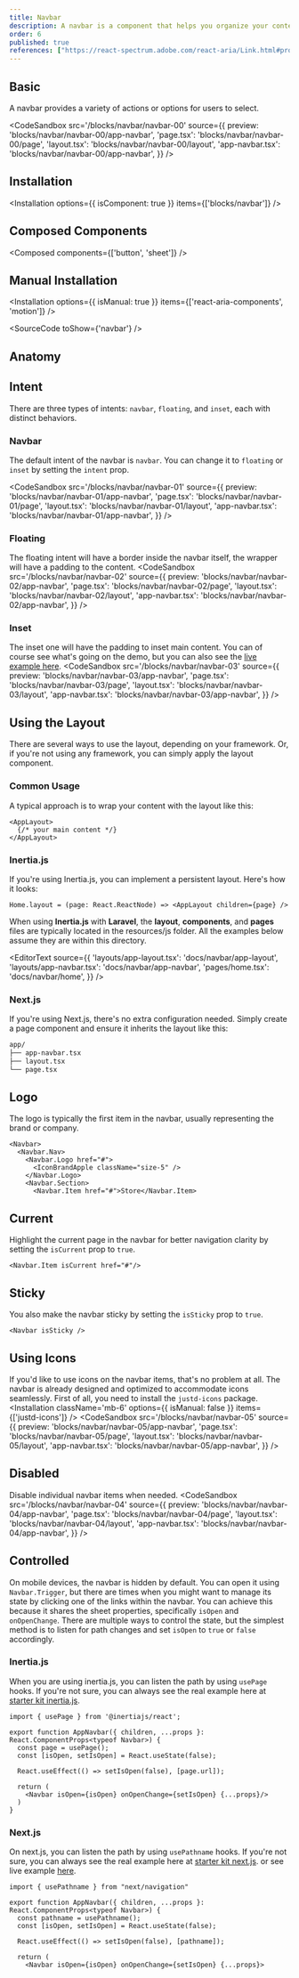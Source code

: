 ```yaml
---
title: Navbar
description: A navbar is a component that helps you organize your content and navigation in a consistent way.
order: 6
published: true
references: ["https://react-spectrum.adobe.com/react-aria/Link.html#props"]
---
```


## Basic
A navbar provides a variety of actions or options for users to select.

<CodeSandbox
  src='/blocks/navbar/navbar-00'
  source={{
    preview: 'blocks/navbar/navbar-00/app-navbar',
    'page.tsx': 'blocks/navbar/navbar-00/page',
    'layout.tsx': 'blocks/navbar/navbar-00/layout',
    'app-navbar.tsx': 'blocks/navbar/navbar-00/app-navbar',
  }} />

## Installation
<Installation options={{ isComponent: true }} items={['blocks/navbar']} />

<WarningFramer />

## Composed Components
<Composed components={['button', 'sheet']} />

## Manual Installation
<Installation options={{ isManual: true }} items={['react-aria-components', 'motion']} />

<SourceCode toShow={'navbar'} />

## Anatomy
<Anatomy show='navbar-anatomy' />

## Intent
There are three types of intents: `navbar`, `floating`, and `inset`, each with distinct behaviors.

### Navbar
The default intent of the navbar is `navbar`. You can change it to `floating` or `inset` by setting the `intent` prop.

<CodeSandbox
  src='/blocks/navbar/navbar-01'
  source={{
    preview: 'blocks/navbar/navbar-01/app-navbar',
    'page.tsx': 'blocks/navbar/navbar-01/page',
    'layout.tsx': 'blocks/navbar/navbar-01/layout',
    'app-navbar.tsx': 'blocks/navbar/navbar-01/app-navbar',
  }} />

### Floating
The floating intent will have a border inside the navbar itself, the wrapper will have a padding to the content.
<CodeSandbox
  src='/blocks/navbar/navbar-02'
  source={{
    preview: 'blocks/navbar/navbar-02/app-navbar',
    'page.tsx': 'blocks/navbar/navbar-02/page',
    'layout.tsx': 'blocks/navbar/navbar-02/layout',
    'app-navbar.tsx': 'blocks/navbar/navbar-02/app-navbar',
  }} />


### Inset
The inset one will have the padding to inset main content. You can of course see what's going on the demo, but you can also see the [live example here](/blocks/navbar/navbar-03).
<CodeSandbox
  src='/blocks/navbar/navbar-03'
  source={{
    preview: 'blocks/navbar/navbar-03/app-navbar',
    'page.tsx': 'blocks/navbar/navbar-03/page',
    'layout.tsx': 'blocks/navbar/navbar-03/layout',
    'app-navbar.tsx': 'blocks/navbar/navbar-03/app-navbar',
  }} />

## Using the Layout
There are several ways to use the layout, depending on your framework. Or, if you're not using any framework, you can simply apply the layout component.

### Common Usage
A typical approach is to wrap your content with the layout like this:
```
<AppLayout>
  {/* your main content */}
</AppLayout>
```
### Inertia.js
If you're using Inertia.js, you can implement a persistent layout. Here's how it looks:
```
Home.layout = (page: React.ReactNode) => <AppLayout children={page} />
```
When using **Inertia.js** with **Laravel**, the **layout**, **components**, and **pages** files are typically located in the resources/js folder. All the examples below assume they are within this directory.

<EditorText
  source={{
    'layouts/app-layout.tsx': 'docs/navbar/app-layout',
    'layouts/app-navbar.tsx': 'docs/navbar/app-navbar',
    'pages/home.tsx': 'docs/navbar/home',
  }} />

### Next.js
If you're using Next.js, there's no extra configuration needed. Simply create a page component and ensure it inherits the layout like this:
```bash
app/
├── app-navbar.tsx
├── layout.tsx
└── page.tsx
```

## Logo
The logo is typically the first item in the navbar, usually representing the brand or company.
```
<Navbar>
  <Navbar.Nav>
    <Navbar.Logo href="#">
      <IconBrandApple className="size-5" />
    </Navbar.Logo>
    <Navbar.Section>
      <Navbar.Item href="#">Store</Navbar.Item>
```

## Current
Highlight the current page in the navbar for better navigation clarity by setting the `isCurrent` prop to `true`.
```
<Navbar.Item isCurrent href="#"/>
```


## Sticky
You also make the navbar sticky by setting the `isSticky` prop to `true`.
```
<Navbar isSticky />
```

## Using Icons
If you'd like to use icons on the navbar items, that's no problem at all. The navbar is already designed and optimized to accommodate icons seamlessly. First of all, you need to install the `justd-icons` package.
<Installation className='mb-6' options={{ isManual: false }} items={['justd-icons']} />
<CodeSandbox
  src='/blocks/navbar/navbar-05'
  source={{
    preview: 'blocks/navbar/navbar-05/app-navbar',
    'page.tsx': 'blocks/navbar/navbar-05/page',
    'layout.tsx': 'blocks/navbar/navbar-05/layout',
    'app-navbar.tsx': 'blocks/navbar/navbar-05/app-navbar',
  }} />

## Disabled
Disable individual navbar items when needed.
<CodeSandbox
  src='/blocks/navbar/navbar-04'
  source={{
    preview: 'blocks/navbar/navbar-04/app-navbar',
    'page.tsx': 'blocks/navbar/navbar-04/page',
    'layout.tsx': 'blocks/navbar/navbar-04/layout',
    'app-navbar.tsx': 'blocks/navbar/navbar-04/app-navbar',
  }} />

## Controlled
On mobile devices, the navbar is hidden by default. You can open it using `Navbar.Trigger`, but there are times when you might want to manage its state by clicking one of the links within the navbar. You can achieve this because it shares the sheet properties, specifically `isOpen` and `onOpenChange`. There are multiple ways to control the state, but the simplest method is to listen for path changes and set `isOpen` to `true` or `false` accordingly.

### Inertia.js
When you are using inertia.js, you can listen the path by using `usePage` hooks. If you're not sure, you can always see the real example here at [starter kit inertia.js](https://github.com/justdlabs/inertia.ts).
```
import { usePage } from '@inertiajs/react';

export function AppNavbar({ children, ...props }: React.ComponentProps<typeof Navbar>) {
  const page = usePage();
  const [isOpen, setIsOpen] = React.useState(false);

  React.useEffect(() => setIsOpen(false), [page.url]);

  return (
    <Navbar isOpen={isOpen} onOpenChange={setIsOpen} {...props}/>
  )
}
```

### Next.js
On next.js, you can listen the path by using `usePathname` hooks. If you're not sure, you can always see the real example here at [starter kit next.js](https://github.com/justdlabs/next.js). or see live example [here](/blocks/navbar/navbar-01).
```
import { usePathname } from "next/navigation"

export function AppNavbar({ children, ...props }: React.ComponentProps<typeof Navbar>) {
  const pathname = usePathname();
  const [isOpen, setIsOpen] = React.useState(false);

  React.useEffect(() => setIsOpen(false), [pathname]);

  return (
    <Navbar isOpen={isOpen} onOpenChange={setIsOpen} {...props}>
```
